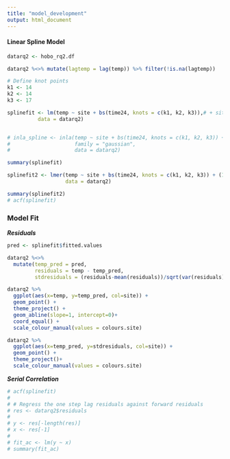 ```yaml
---
title: "model_development"
output: html_document
---
```


#### Linear Spline Model 
```r
datarq2 <- hobo_rq2.df

datarq2 %<>% mutate(lagtemp = lag(temp)) %>% filter(!is.na(lagtemp))

# Define knot points
k1 <- 14
k2 <- 14
k3 <- 17

splinefit <- lm(temp ~ site + bs(time24, knots = c(k1, k2, k3)),# + site:bs(time24, knots = c(k1, k2, k3)),
          data = datarq2)


# inla_spline <- inla(temp ~ site + bs(time24, knots = c(k1, k2, k3)) + site:bs(time24, knots = c(k1, k2, k3)),
#                     family = "gaussian",
#                     data = datarq2)

summary(splinefit)

splinefit2 <- lmer(temp ~ site + bs(time24, knots = c(k1, k2, k3)) + (1|hobo_id),
                   data = datarq2)

summary(splinefit2)
# acf(splinefit)
```

<!-- ```{r} -->

<!-- # Add the spline line onto the scatterplot -->
<!-- pred_p <- data.frame(time24 = seq(0, 24, 0.5), site = "P", metric = " Spline - Pristine", av_trans_elevation = 60) -->
<!-- pred_d <- data.frame(time24 = seq(0, 24, 0.5), site = "D", metric = " Spline - Disturbed", av_trans_elevation = 60) -->

<!-- pred_p %<>% mutate(pred_temp = predict(splinefit, pred_p)) -->
<!-- pred_d %<>% mutate(pred_temp = predict(splinefit, pred_d)) -->

<!-- pred_fits <- rbind(pred_p, pred_d) -->

<!-- datarq2 %<>% -->
<!--   mutate(pred_temp = predict(splinefit, datarq2)) -->

<!-- ggplot() + -->
<!--   geom_point(aes(x=time24, y=temp, col = site), -->
<!--              size = 0.2, -->
<!--              data = datarq2) + -->
<!--   geom_line(aes(x = time24, y = pred_temp, col = site), -->
<!--             size = 1.2, -->
<!--             data =  datarq2) + -->
<!--   theme_project() + -->
<!--   scale_colour_manual(values = colours.splinefit, -->
<!--                       name = "Metric") + -->
<!--   scale_x_continuous(breaks = seq(0, 24, 3)) + -->
<!--   ylab("Temperature") + -->
<!--   xlab("24 Hour Time") + -->
<!--   ggtitle("Temperature vs Time") -->


<!-- ``` -->

### Model Fit

_**Residuals**_

```r
pred <- splinefit$fitted.values

datarq2 %<>%
  mutate(temp_pred = pred,
         residuals = temp - temp_pred,
         stdresiduals = (residuals-mean(residuals))/sqrt(var(residuals))) 

datarq2 %>%
  ggplot(aes(x=temp, y=temp_pred, col=site)) +
  geom_point() +
  theme_project() +
  geom_abline(slope=1, intercept=0)+
  coord_equal() +
  scale_colour_manual(values = colours.site)

datarq2 %>%
  ggplot(aes(x=temp_pred, y=stdresiduals, col=site)) +
  geom_point() +
  theme_project()+
  scale_colour_manual(values = colours.site)

```

_**Serial Correlation**_
```r

# acf(splinefit)
# 
# # Regress the one step lag residuals against forward residuals
# res <- datarq2$residuals
# 
# y <- res[-length(res)]
# x <- res[-1]
# 
# fit_ac <- lm(y ~ x)
# summary(fit_ac)


```





